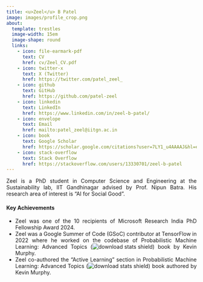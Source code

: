 ```yaml
---
title: <u>Zeel</u> B Patel
image: images/profile_crop.png
about:
  template: trestles
  image-width: 15em
  image-shape: round
  links:
    - icon: file-earmark-pdf
      text: CV
      href: cv/Zeel_CV.pdf
    - icon: twitter-x
      text: X (Twitter)
      href: https://twitter.com/patel_zeel_
    - icon: github
      text: GitHub
      href: https://github.com/patel-zeel
    - icon: linkedin
      text: LinkedIn
      href: https://www.linkedin.com/in/zeel-b-patel/
    - icon: envelope
      text: Email
      href: mailto:patel_zeel@iitgn.ac.in
    - icon: book
      text: Google Scholar
      href: https://scholar.google.com/citations?user=7LY1_u4AAAAJ&hl=en
    - icon: stack-overflow
      text: Stack Overflow
      href: https://stackoverflow.com/users/13330701/zeel-b-patel
---
```


<div style="text-align: justify">
Zeel is a PhD student in Computer Science and Engineering at the <a style="text-decoration:none" href="https://nipunbatra.github.io/lab/">Sustainability lab</a>, <a style="text-decoration:none" href="https://www.iitgn.ac.in/">IIT Gandhinagar</a> advised by Prof. <a style="text-decoration:none" href="https://nipunbatra.github.io">Nipun Batra</a>. His research area of interest is "AI for Social Good".

#### Key Achievements
* Zeel was <a style="text-decoration:none" href="https://www.microsoft.com/en-us/research/academic-program/microsoft-research-india-phd-award-2024/">one of the 10 recipients</a> of Microsoft Research India PhD Fellowship Award 2024.
* Zeel was a Google Summer of Code (GSoC) contributor at TensorFlow in 2022 where he worked on the codebase of <a style="text-decoration:none" href="https://probml.github.io/pml-book/book2.html">Probabilistic Machine Learning: Advanced Topics</a> (<img src="https://img.shields.io/github/downloads/probml/pml2-book/total" alt="download stats shield">) book by Kevin Murphy.
* Zeel co-authored the "Active Learning" section in <a style="text-decoration:none" href="https://probml.github.io/pml-book/book2.html">Probabilistic Machine Learning: Advanced Topics</a> (<img src="https://img.shields.io/github/downloads/probml/pml2-book/total" alt="download stats shield">) book authored by <a style="text-decoration:none" href="https://www.cs.ubc.ca/~murphyk/">Kevin Murphy</a>. 

</div>
